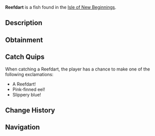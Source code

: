 {{FishInfobox
|image          = Reefdart.png
|rarity         = Common
|sea            = Second Sea
|location       = [[Isle of New Beginnings]]
|sublocation    = Coral Reef
|sources        = Fishing Rod
|radar_location = 
|prog_speed     = +10
|xp             = 25
|weather        = Clear
|time           = Night
|season         = Spring
|bait           = Shrimp
|base_weight    = 18
|base_value     = 52
|weight_range   = 9
|base_chance    = 110
|base_resil     = 79
}}
'''Reefdart''' is a {{Rarity|Common}} fish found in the [[Isle of New Beginnings]].

== Description ==
{{Description|A slender blue eel with pink fins and eyes, weaving through coral shadows.|Bestiary Entry}}

== Obtainment ==
{{Description|It slinks along the reef when the tide rests.|Bestiary Hint}}
{{Fish Availability|
Isle of New Beginnings
|top_rods      = 
Free Spirit Rod\418287.51\310506.59;
Azure Of Lagoon\383028.47\349481.63;
Firefly Rod\363360.9\333449.38;
Astralhook Rod\357316.1\120013.05;
Great Rod of Oscar\354099.24\256304.92;
Lucky Rod\266849.44\273470.94;
Brick Built Rod\289151.18\301875.66;
Frog Rod\326240.64\320018.67;
Friendly Rod\350284.08\318631.79;
Rapid Rod\260816.75\260816.75;
Blazebringer Rod\347949.68\307245.07;
Verdant Shear Rod\327593\274529.74;
Trident Rod\326005.94\282759.09;
No-Life Rod\280042.85\237249.43;
Ethereal Prism Rod\272040.75\230419.88;
Seraphic Rod\269702.71\233924.87;
Depthseeker Rod\259984.72\233078.23;
Rod Of The Exalted One\259663.89\226163.44;
Challenger's Rod\259151.88\218168.82;
Rod Of The Forgotten Fang\258893.16\221846.26;
Avalanche Rod\258384.08\232244.12;
Volcanic Rod\255641.08\220869.1;
Zeus Rod\254748.24\220097.7;
Rod Of The Depths\253972.97\209364.88;
Steady Rod\210463.2\189000.03
|recommended   = Free Spirit Rod
}}

== Catch Quips ==
When catching a Reefdart, the player has a chance to make one of the following exclamations:
* A Reefdart!
* Pink-finned eel!
* Slippery blue!

== Change History ==
{{Change History|{{subst:Current Version}}}}

== Navigation ==
{{Fish Navbox|Isle of New Beginnings}}